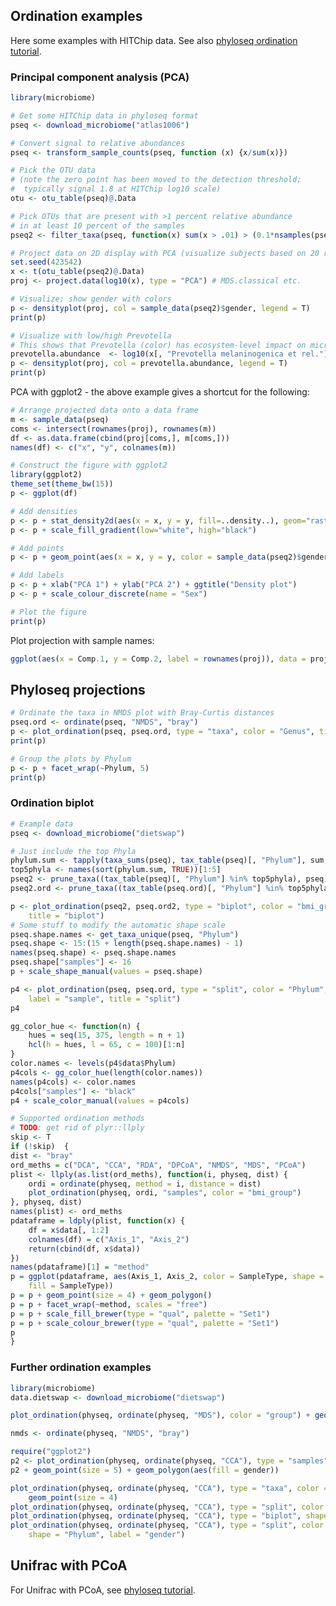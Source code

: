## Ordination examples

Here some examples with HITChip data. See also [phyloseq ordination tutorial](joey711.github.io/phyloseq/plot_ordination-examples.html).


### Principal component analysis (PCA)

```r
library(microbiome)

# Get some HITChip data in phyloseq format
pseq <- download_microbiome("atlas1006")

# Convert signal to relative abundances
pseq <- transform_sample_counts(pseq, function (x) {x/sum(x)})

# Pick the OTU data
# (note the zero point has been moved to the detection threshold;
#  typically signal 1.8 at HITChip log10 scale)
otu <- otu_table(pseq)@.Data

# Pick OTUs that are present with >1 percent relative abundance 
# in at least 10 percent of the samples
pseq2 <- filter_taxa(pseq, function(x) sum(x > .01) > (0.1*nsamples(pseq)), TRUE)

# Project data on 2D display with PCA (visualize subjects based on 20 random features)
set.seed(423542)
x <- t(otu_table(pseq2)@.Data)
proj <- project.data(log10(x), type = "PCA") # MDS.classical etc.

# Visualize; show gender with colors
p <- densityplot(proj, col = sample_data(pseq2)$gender, legend = T)
print(p)

# Visualize with low/high Prevotella
# This shows that Prevotella (color) has ecosystem-level impact on microbiota composition
prevotella.abundance  <- log10(x[, "Prevotella melaninogenica et rel."]) 
p <- densityplot(proj, col = prevotella.abundance, legend = T)
print(p)
```


PCA with ggplot2 - the above example gives a shortcut for the following:

```r
# Arrange projected data onto a data frame
m <- sample_data(pseq)
coms <- intersect(rownames(proj), rownames(m))
df <- as.data.frame(cbind(proj[coms,], m[coms,]))
names(df) <- c("x", "y", colnames(m))

# Construct the figure with ggplot2
library(ggplot2)
theme_set(theme_bw(15))
p <- ggplot(df) 

# Add densities
p <- p + stat_density2d(aes(x = x, y = y, fill=..density..), geom="raster", stat_params = list(contour = F), geom_params = list()) 
p <- p + scale_fill_gradient(low="white", high="black") 

# Add points
p <- p + geom_point(aes(x = x, y = y, color = sample_data(pseq2)$gender), size = 1.5) 

# Add labels
p <- p + xlab("PCA 1") + ylab("PCA 2") + ggtitle("Density plot")
p <- p + scale_colour_discrete(name = "Sex")

# Plot the figure
print(p)
```


Plot projection with sample names:

```r
ggplot(aes(x = Comp.1, y = Comp.2, label = rownames(proj)), data = proj) + geom_text()
```

## Phyloseq projections

```r
# Ordinate the taxa in NMDS plot with Bray-Curtis distances
pseq.ord <- ordinate(pseq, "NMDS", "bray")
p <- plot_ordination(pseq, pseq.ord, type = "taxa", color = "Genus", title = "taxa")
print(p)

# Group the plots by Phylum
p <- p + facet_wrap(~Phylum, 5)
print(p)
```

### Ordination biplot

```r
# Example data
pseq <- download_microbiome("dietswap")

# Just include the top Phyla
phylum.sum <- tapply(taxa_sums(pseq), tax_table(pseq)[, "Phylum"], sum, na.rm = TRUE)
top5phyla <- names(sort(phylum.sum, TRUE))[1:5]
pseq2 <- prune_taxa((tax_table(pseq)[, "Phylum"] %in% top5phyla), pseq)
pseq2.ord <- prune_taxa((tax_table(pseq.ord)[, "Phylum"] %in% top5phyla), pseq)

p <- plot_ordination(pseq2, pseq.ord2, type = "biplot", color = "bmi_group", shape = "Phylum", 
    title = "biplot")
# Some stuff to modify the automatic shape scale
pseq.shape.names <- get_taxa_unique(pseq, "Phylum")
pseq.shape <- 15:(15 + length(pseq.shape.names) - 1)
names(pseq.shape) <- pseq.shape.names
pseq.shape["samples"] <- 16
p + scale_shape_manual(values = pseq.shape)
```

```r
p4 <- plot_ordination(pseq, pseq.ord, type = "split", color = "Phylum", shape = "bmi_group", 
    label = "sample", title = "split")
p4

gg_color_hue <- function(n) {
    hues = seq(15, 375, length = n + 1)
    hcl(h = hues, l = 65, c = 100)[1:n]
}
color.names <- levels(p4$data$Phylum)
p4cols <- gg_color_hue(length(color.names))
names(p4cols) <- color.names
p4cols["samples"] <- "black"
p4 + scale_color_manual(values = p4cols)

# Supported ordination methods 
# TODO: get rid of plyr::llply
skip <- T
if (!skip)  {
dist <- "bray"
ord_meths = c("DCA", "CCA", "RDA", "DPCoA", "NMDS", "MDS", "PCoA")
plist <- llply(as.list(ord_meths), function(i, physeq, dist) {
    ordi = ordinate(physeq, method = i, distance = dist)
    plot_ordination(physeq, ordi, "samples", color = "bmi_group")
}, physeq, dist)
names(plist) <- ord_meths
pdataframe = ldply(plist, function(x) {
    df = x$data[, 1:2]
    colnames(df) = c("Axis_1", "Axis_2")
    return(cbind(df, x$data))
})
names(pdataframe)[1] = "method"
p = ggplot(pdataframe, aes(Axis_1, Axis_2, color = SampleType, shape = human, 
    fill = SampleType))
p = p + geom_point(size = 4) + geom_polygon()
p = p + facet_wrap(~method, scales = "free")
p = p + scale_fill_brewer(type = "qual", palette = "Set1")
p = p + scale_colour_brewer(type = "qual", palette = "Set1")
p
}
```


### Further ordination examples

```r
library(microbiome)
data.dietswap <- download_microbiome("dietswap")

plot_ordination(physeq, ordinate(physeq, "MDS"), color = "group") + geom_point(size = 5)

nmds <- ordinate(physeq, "NMDS", "bray")

require("ggplot2")
p2 <- plot_ordination(physeq, ordinate(physeq, "CCA"), type = "samples", color = "gender")
p2 + geom_point(size = 5) + geom_polygon(aes(fill = gender))

plot_ordination(physeq, ordinate(physeq, "CCA"), type = "taxa", color = "Phylum") + 
    geom_point(size = 4)
plot_ordination(physeq, ordinate(physeq, "CCA"), type = "split", color = "gender")
plot_ordination(physeq, ordinate(physeq, "CCA"), type = "biplot", shape = "Phylum")
plot_ordination(physeq, ordinate(physeq, "CCA"), type = "split", color = "gender", 
    shape = "Phylum", label = "gender")
```


## Unifrac with PCoA


For Unifrac with PCoA, see [phyloseq tutorial](http://joey711.github.io/phyloseq/plot_ordination-examples.html). 


